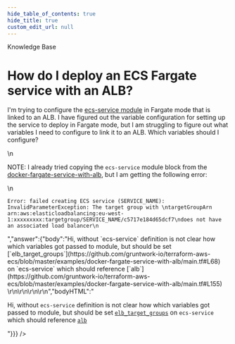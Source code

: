 ```yaml
---
hide_table_of_contents: true
hide_title: true
custom_edit_url: null
---
```



<head>
  <link rel="canonical" href="https://github.com/gruntwork-io/knowledge-base/discussions/168" />
</head>

<CenterLayout>
<span className="searchCategory">Knowledge Base</span>
<h1>How do I deploy an ECS Fargate service with an ALB?</h1>
<GitHub discussion={{"id":"D_kwDOF8slf84AOsHY","number":168,"author":{"login":"yorinasub17"},"title":"How do I deploy an ECS Fargate service with an ALB?","body":"I'm trying to configure the [ecs-service module](https://github.com/gruntwork-io/terraform-aws-ecs/tree/master/modules/ecs-service) in Fargate mode that is linked to an ALB. I have figured out the variable configuration for setting up the service to deploy in Fargate mode, but I am struggling to figure out what variables I need to configure to link it to an ALB. Which variables should I configure?\r\n\r\nNOTE: I already tried copying the `ecs-service` module block from the [docker-fargate-service-with-alb](https://github.com/gruntwork-io/terraform-aws-ecs/tree/master/examples/docker-fargate-service-with-alb), but I am getting the following error:\r\n\r\n```\r\nError: failed creating ECS service (SERVICE_NAME): InvalidParameterException: The target group with \r\ntargetGroupArn arn:aws:elasticloadbalancing:eu-west-1:xxxxxxxxx:targetgroup/SERVICE_NAME/c5717e184d65dcf7\r\ndoes not have an associated load balancer\r\n```","bodyHTML":"<p dir=\"auto\">I'm trying to configure the <a href=\"https://github.com/gruntwork-io/terraform-aws-ecs/tree/master/modules/ecs-service\">ecs-service module</a> in Fargate mode that is linked to an ALB. I have figured out the variable configuration for setting up the service to deploy in Fargate mode, but I am struggling to figure out what variables I need to configure to link it to an ALB. Which variables should I configure?</p>\n<p dir=\"auto\">NOTE: I already tried copying the <code class=\"notranslate\">ecs-service</code> module block from the <a href=\"https://github.com/gruntwork-io/terraform-aws-ecs/tree/master/examples/docker-fargate-service-with-alb\">docker-fargate-service-with-alb</a>, but I am getting the following error:</p>\n<div class=\"snippet-clipboard-content notranslate position-relative overflow-auto\" data-snippet-clipboard-copy-content=\"Error: failed creating ECS service (SERVICE_NAME): InvalidParameterException: The target group with \ntargetGroupArn arn:aws:elasticloadbalancing:eu-west-1:xxxxxxxxx:targetgroup/SERVICE_NAME/c5717e184d65dcf7\ndoes not have an associated load balancer\"><pre class=\"notranslate\"><code class=\"notranslate\">Error: failed creating ECS service (SERVICE_NAME): InvalidParameterException: The target group with \ntargetGroupArn arn:aws:elasticloadbalancing:eu-west-1:xxxxxxxxx:targetgroup/SERVICE_NAME/c5717e184d65dcf7\ndoes not have an associated load balancer\n</code></pre></div>","answer":{"body":"Hi, without `ecs-service` definition is not clear how which variables got passed to module, but should be set [`elb_target_groups`](https://github.com/gruntwork-io/terraform-aws-ecs/blob/master/examples/docker-fargate-service-with-alb/main.tf#L68) on `ecs-service` which should reference [`alb`](https://github.com/gruntwork-io/terraform-aws-ecs/blob/master/examples/docker-fargate-service-with-alb/main.tf#L155) \r\n\r\n\r\n\r\n","bodyHTML":"<p dir=\"auto\">Hi, without <code class=\"notranslate\">ecs-service</code> definition is not clear how which variables got passed to module, but should be set <a href=\"https://github.com/gruntwork-io/terraform-aws-ecs/blob/master/examples/docker-fargate-service-with-alb/main.tf#L68\"><code class=\"notranslate\">elb_target_groups</code></a> on <code class=\"notranslate\">ecs-service</code> which should reference <a href=\"https://github.com/gruntwork-io/terraform-aws-ecs/blob/master/examples/docker-fargate-service-with-alb/main.tf#L155\"><code class=\"notranslate\">alb</code></a></p>"}}} />

</CenterLayout>
  

<!-- ##DOCS-SOURCER-START
{
  "sourcePlugin": "github-discussions",
  "hash": "7dfb9d0e6c7345ce23a9d30a649df046"
}
##DOCS-SOURCER-END -->
